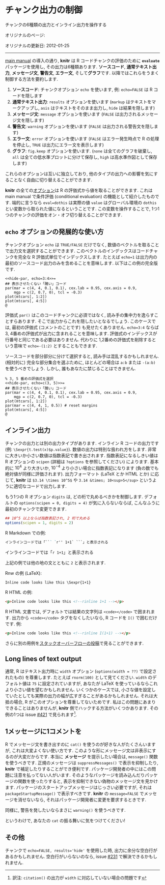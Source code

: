 <!---
title: Control output
subtitle: Manipulate six types of chunk output and inline output
date: '2012-01-25'
slug: output
--->

# チャンク出力の制御 {-#output}

チャンクの6種類の出力とインライン出力を操作する

オリジナルのページ:

オリジナルの更新日: 2012-01-25

----

[main manual](https://github.com/yihui/knitr/releases/download/doc/knitr-manual.pdf) の導入の通り, **knitr** は R コードチャンクの評価のために **`evaluate`** パッケージを使用し, その出力は6種類あります. **ソースコード**, **通常テキスト出力**, **メッセージ文**, **警告文**, **エラー文**, そして**グラフ**です. 以降ではこれらをうまく制御する方法を要約します.

1. **ソースコード**: チャンクオプション `echo` を使います, 例: `echo=FALSE` は R コードを隠します
1. **通常テキスト出力**: `results` オプションを使います (`markup` はテキストをマークアップし, `asis` はテキストをそのまま出力し, `hide` は結果を隠します)
1. **メッセージ文**: `message` オプションを使います (`FALSE` は出力されるメッセージ文を隠します)
1. **警告文**: `warning` オプションを使います (`FALSE` は出力される警告文を隠します)
1. **エラー文**: `error` オプションを使います (`FALSE` はエラー発生時点で R の処理を停止し, `TRUE` は出力にエラー文を表示します)
1. **グラフ**: `fig.keep` オプションを使います. (`none` は全てのグラフを破棄し, `all` は全ての低水準プロットに分けて保存し, `high` は高水準作図として保存します)

これらのオプションは互いに独立しており, 他のタイプの出力への影響を気にすることなく自由に切り替えることができます.

**knitr** の全ての[オプション]($options)は R の評価式から値を取ることができます. これは main manual で条件評価 (conditional evaluation) の機能として紹介したものです. 端的に言うなら `eval=dothis` は実際の値 `value` はグローバル環境の `dothis` とい変数から取られた値になるということです. この変数を操作することで, 1つ1つのチャンクの評価をオン・オフ切り替えることができます.

## `echo` オプションの発展的な使い方 {-}

チャンクオプション `echo` は `TRUE/FALSE` だけでなく, 数値のベクトルを取ることで出力文を選択することができます. このベクトルのインデックスはコードチャンクを完全な R 評価式単位でインデックスします. たとえば `echo=1` は出力内の最初のソースコード出力のみを含めることを意味します. 以下はこの例の完全版です.

```
<<hide-par, echo=3:4>>=
## 表示させたくない「醜い」コード
par(mar = c(4, 4, 0.1, 0.1), cex.lab = 0.95, cex.axis = 0.9,
    mgp = c(2, 0.7, 0), tcl = -0.3)
plot(mtcars[, 1:2])
plot(mtcars[, 4:5])
@
```

評価式 `par()` はこのコードチャンクに必須ではなく, 読み手の集中力を逸らすことすらあります. そこで出力からこれを隠したいとなるでしょう. このケースでは, 最初の評価式 (コメントのことです) も見せたくありません. `echo=3:4` ならば3, 4番めの評価式が出力に含まれることを意味します. 評価式のインデックスが行番号と同じである必要はありません. 代わりに 1,2番めの評価式を削除するという意味で `echo=-(1:2)` とすることもできます.

ソースコードを部分部分に分けて選択すると, 読み手は混乱するかもしれません. (相対的に) 完全な部分集合を選ぶために, ほとんどの場合は `a:b` または `-(a:b)` を使うべきでしょう. しかし, 誰もあなたに禁じることはできません.

``` 
% 3, 5 番めの評価式を選択
<<hide-par, echo=c(3, 5)>>=
## 表示させたくない「醜い」コード
par(mar = c(4, 4, 0.1, 0.1), cex.lab = 0.95, cex.axis = 0.9,
    mgp = c(2, 0.7, 0), tcl = -0.3)
plot(mtcars[, 1:2])
par(mar = c(4, 4, 1, 0.5)) # reset margins
plot(mtcars[, 4:5])
@
```

## インライン出力 {-}

チャンクの出力とは別の出力タイプがあります.  インライン R コードの出力です (例: `\Sexpr{t.test(x)$p.value}`). 数値の出力は特別な扱われ方をします. 非常に大きいか小さい数値は指数表記で書き出されます. 指数表記になるしきい値は R オプションの `scipen` (詳細は `?options` を参照してください) によります. 基本的に $10^4$ より大きいか, $10^{-4}$ より小さい場合に指数表記になります (負の数でも絶対値が同様に評価されます). 出力フォーマット (LaTeX とか HTML とか) に応じて, **knitr** は `$3.14 \times 10^5$` や `3.14 &times; 10<sup>5</sup>` というように適切なコードで出力します.

もう1つの R オプション `digits` は, どの桁で丸めるべきかを制御します. デフォルトの `options(scipen = 0, digits = 4)` が気に入らないならば, こんなふうに最初のチャンクで変更できます.

```r
## 10^5 以上ならば指数表記され, 2 桁で丸める
options(scipen = 1, digits = 2)
```

R Markdown での例:

```md
インラインコードでは「``` `r'' 1+1` ```」と表示される
```

インラインコードでは「`r 1+1`」と表示される

上記の例では他の地の文とともに `2` と表示されます.

Rnw の例 (LaTeX):

```
Inline code looks like this \Sexpr{1+1}
```

R HTML の例:

```html 
<p>Inline code looks like this <!--rinline 1+1 --></p>
```

R HTML 文書では, デフォルトでは結果の文字列は `<code></code>` で囲まれます. 出力から `<code></code>` タグをなくしたいなら, R コードを `I()` で囲むだけです. 例:

```html 
<p>Inline code looks like this <!--rinline I(1+1) --></p>
```

さらに別の用例を[スタックオーバーフローの投稿](http://stackoverflow.com/q/14124022/559676)で見ることができます.

## Long lines of text output {-}

通常, R はテキスト出力時に `width` オプション (`options(width = ??)` で設定されたもの) を尊重します. たとえば `rnorm(100)` として見てください. `width` のデフォルト値は `75` に設定されていますが, あなたが LaTeX を使っているならこれより小さい値を望むかもしれません. いくつかのケースでは, 小さな値を設定していたとしても実際の出力の幅が広すぎることがあるかもしれません. それは大抵の場合, R がこのオプションを尊重してないためです. 私はこの問題にあまりできることはありませんが, **knitr** 側でハックする方法がいくつかあります. その例の1つは issue [#421](https://github.com/yihui/knitr/issues/421) で見られます^[訳注: `citation()` の出力が `width` に対応していない場合の問題です].

## 1メッセージに1コメントを {-}

R でメッセージ文を書き出すのに `cat()` を使うのが好きな人がたくさんいますが, これは大変よくない使い方です. このような形にメッセージ文は非表示にするのが大変だからです. 本当に **メッセージ** を提示したい場合は, `message()` 関数を使うべきです. 正規のメッセージは `suppressMessages()` で表示を抑制したり, **knitr** で補足したりすることができ便利です. パッケージ開発者の中にはこの問題に注意を払ってない人がいます. そのようなパッケージを読み込んだりパッケージの関数を使ったりすると, 表示を抑制できない偽物のメッセージ文を見かけます. パッケージのスタートアップメッセージはじっさい必要ですが, それは `packageStartupMessage()` で表示すべきです. **knitr** の `message=FALSE` でメッセージを消せないなら, それはパッケージ開発者に変更を要求するときです.

同様に, 警告を発したいならまさに `warning()` を使うべきです.

というわけで, あなたの `cat` の振る舞いに気をつけてください!

## その他 {-}

チャンクで `echo=FALSE, results='hide'` を使用した時, 出力に余分な空白行があるかもしれません. 空白行がいらないのなら, issue [#231](https://github.com/yihui/knitr/issues/231) で解決できるかもしれません.
